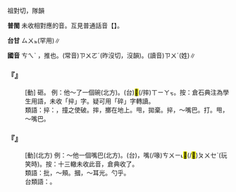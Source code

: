 
=={{ruby|捽|ㄘㄟˋ }}==

祖對切，隊韻

'''普閩''' 未收相對應的音。互見普通話音【{{ruby|捽|ㄗㄨㄛˊ}}】。

'''台甘''' <rt>ㄙㄨㆵ</rt>{{ruby|，|ㄗㄨㆵ}}(罕用)∥

'''國音''' <rt>ㄘㄟˋ </rt>，推也。(常音)<rt>ㄗㄨㄛˊ</rt>(昨沒切，沒韻)。(讀音)<rt>ㄗㄨˊ</rt>{{ruby|。|ㄗㄜˊ}}(姓)∥

    

==='''『{{ruby|捽|ㄘㄟˋ }}』'''===
: [動] 砸。 例：他～了一個碗(北方)。(台){{ruby|伊|ㄧ}}<mark>&#xffa58;</mark>(/摔)<rt>ㄒㄧㄚㆶ</rt>{{ruby|破|ㄆㄨㄚ˪}}{{ruby|一|ㄐㄧㆵ ͘}}{{ruby|塊|ㄉㆤ˪}}{{ruby|碗|ㄨㆩˋ}}。按：倉石典注為學生用語，未收「捽」字。疑可用「碎」字轉讀。
:類語：捽：{{ruby|砸|ㄗㄚˊ}}，撞之使破。摔，擲在地上。甩，拋棄。捽，～嘴巴。打。甩，～嘴巴。
:
    

==='''『{{ruby|捽|ㄘㄟˋ }}』'''===
: [動](北方) 例：～他一個嘴巴(北方)。(台){{ruby|共|ㄍㄚ˫}}{{ruby|伊|ㄧ}}{{ruby|抉|ㄍㄨㄚㆵ ͘}}，{{ruby|抉|ㄍㄨㄚㆵ ͘}}{{ruby|一|ㄐㄧㆵ ͘}}{{ruby|下|·ㆤ˫}}嘴(/喙)<rt>ㄘㄨㄧ˪</rt><mark>&#xffaea;</mark>(/<mark>&#xffae9;</mark>)<rt>ㄆㄨㆤˋ</rt>(玩笑時)。按：十三轍未收此音，倉典收了。
:類語：批，～頰。摑，～耳光。勺乎。
:
:台類語：{{ruby|搧|ㄒㄧㄢ˪}}。
:
    

